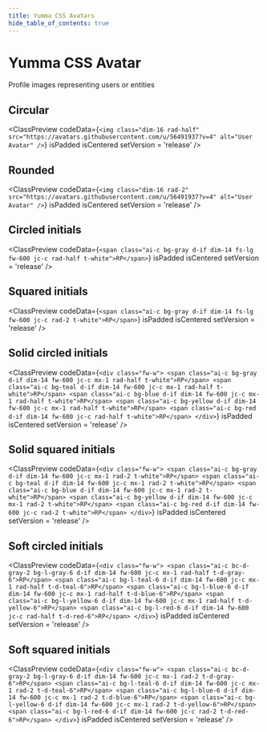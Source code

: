 ```yaml
---
title: Yumma CSS Avatars
hide_table_of_contents: true
---
```



# Yumma CSS Avatar

Profile images representing users or entities

## Circular

<ClassPreview
  codeData={`<img class="dim-16 rad-half" src="https://avatars.githubusercontent.com/u/56491937?v=4" alt="User Avatar" />`}
  isPadded
  isCentered
  setVersion = 'release' 
/>

## Rounded

<ClassPreview
  codeData={`<img class="dim-16 rad-2" src="https://avatars.githubusercontent.com/u/56491937?v=4" alt="User Avatar" />`}
  isPadded
  isCentered
  setVersion = 'release' 
/>

## Circled initials

<ClassPreview
  codeData={`<span class="ai-c bg-gray d-if dim-14 fs-lg fw-600 jc-c rad-half t-white">RP</span>`}
  isPadded
  isCentered
  setVersion = 'release' 
/>

## Squared initials

<ClassPreview
  codeData={`<span class="ai-c bg-gray d-if dim-14 fs-lg fw-600 jc-c rad-2 t-white">RP</span>`}
  isPadded
  isCentered
  setVersion = 'release' 
/>

## Solid circled initials

<ClassPreview
  codeData={`<div class="fw-w">
    <span class="ai-c bg-gray d-if dim-14 fw-600 jc-c mx-1 rad-half t-white">RP</span>
      <span class="ai-c bg-teal d-if dim-14 fw-600 jc-c mx-1 rad-half t-white">RP</span>
      <span class="ai-c bg-blue d-if dim-14 fw-600 jc-c mx-1 rad-half t-white">RP</span>
      <span class="ai-c bg-yellow d-if dim-14 fw-600 jc-c mx-1 rad-half t-white">RP</span>
      <span class="ai-c bg-red d-if dim-14 fw-600 jc-c rad-half t-white">RP</span>
    </div>`}
  isPadded
  isCentered
  setVersion = 'release' 
/>

## Solid squared initials

<ClassPreview
  codeData={`<div class="fw-w">
    <span class="ai-c bg-gray d-if dim-14 fw-600 jc-c mx-1 rad-2 t-white">RP</span>
      <span class="ai-c bg-teal d-if dim-14 fw-600 jc-c mx-1 rad-2 t-white">RP</span>
      <span class="ai-c bg-blue d-if dim-14 fw-600 jc-c mx-1 rad-2 t-white">RP</span>
      <span class="ai-c bg-yellow d-if dim-14 fw-600 jc-c mx-1 rad-2 t-white">RP</span>
      <span class="ai-c bg-red d-if dim-14 fw-600 jc-c rad-2 t-white">RP</span>
    </div>`}
  isPadded
  isCentered
  setVersion = 'release' 
/>

## Soft circled initials

<ClassPreview
  codeData={`<div class="fw-w">
    <span class="ai-c bc-d-gray-2 bg-l-gray-6 d-if dim-14 fw-600 jc-c mx-1 rad-half t-d-gray-6">RP</span>
      <span class="ai-c bg-l-teal-6 d-if dim-14 fw-600 jc-c mx-1 rad-half t-d-teal-6">RP</span>
      <span class="ai-c bg-l-blue-6 d-if dim-14 fw-600 jc-c mx-1 rad-half t-d-blue-6">RP</span>
      <span class="ai-c bg-l-yellow-6 d-if dim-14 fw-600 jc-c mx-1 rad-half t-d-yellow-6">RP</span>
      <span class="ai-c bg-l-red-6 d-if dim-14 fw-600 jc-c rad-half t-d-red-6">RP</span>
    </div>`}
  isPadded
  isCentered
  setVersion = 'release' 
/>

## Soft squared initials

<ClassPreview
  codeData={`<div class="fw-w">
    <span class="ai-c bc-d-gray-2 bg-l-gray-6 d-if dim-14 fw-600 jc-c mx-1 rad-2 t-d-gray-6">RP</span>
      <span class="ai-c bg-l-teal-6 d-if dim-14 fw-600 jc-c mx-1 rad-2 t-d-teal-6">RP</span>
      <span class="ai-c bg-l-blue-6 d-if dim-14 fw-600 jc-c mx-1 rad-2 t-d-blue-6">RP</span>
      <span class="ai-c bg-l-yellow-6 d-if dim-14 fw-600 jc-c mx-1 rad-2 t-d-yellow-6">RP</span>
      <span class="ai-c bg-l-red-6 d-if dim-14 fw-600 jc-c rad-2 t-d-red-6">RP</span>
    </div>`}
  isPadded
  isCentered
  setVersion = 'release' 
/>